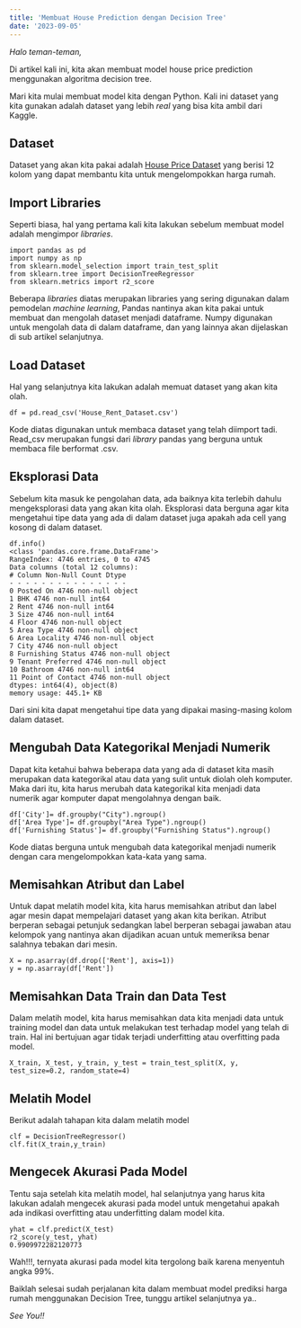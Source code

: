 ```yaml
---
title: 'Membuat House Prediction dengan Decision Tree'
date: '2023-09-05'
---
```


_Halo teman-teman,_

Di artikel kali ini, kita akan membuat model house price prediction menggunakan algoritma decision tree.

Mari kita mulai membuat model kita dengan Python. Kali ini dataset yang kita gunakan adalah dataset yang lebih *real* yang bisa kita ambil dari Kaggle.

## Dataset

Dataset yang akan kita pakai adalah [House Price Dataset](https://www.kaggle.com/code/ali0hv/house-rent-prediction-with-decision-tree-99-acc/data?select=House_Rent_Dataset.csv) yang berisi 12 kolom yang dapat membantu kita untuk mengelompokkan harga rumah.

## Import Libraries

Seperti biasa, hal yang pertama kali kita lakukan sebelum membuat model adalah mengimpor  _libraries_.

```
import pandas as pd
import numpy as np  
from sklearn.model_selection import train_test_split
from sklearn.tree import DecisionTreeRegressor
from sklearn.metrics import r2_score
```
Beberapa  _libraries_  diatas merupakan libraries yang sering digunakan dalam pemodelan  _machine learning_, Pandas nantinya akan kita pakai untuk membuat dan mengolah dataset menjadi dataframe. Numpy digunakan untuk mengolah data di dalam dataframe, dan yang lainnya akan dijelaskan di sub artikel selanjutnya.

## Load Dataset

Hal yang selanjutnya kita lakukan adalah memuat dataset yang akan kita olah.
```
df = pd.read_csv('House_Rent_Dataset.csv')
```
Kode diatas digunakan untuk membaca dataset yang telah diimport tadi. Read_csv merupakan fungsi dari  _library_  pandas yang berguna untuk membaca file berformat .csv.

## Eksplorasi Data

Sebelum kita masuk ke pengolahan data, ada baiknya kita terlebih dahulu mengeksplorasi data yang akan kita olah. Eksplorasi data berguna agar kita mengetahui tipe data yang ada di dalam dataset juga apakah ada cell yang kosong di dalam dataset.
```
df.info()  
<class 'pandas.core.frame.DataFrame'>  
RangeIndex: 4746 entries, 0 to 4745  
Data columns (total 12 columns):  
# Column Non-Null Count Dtype  
- - - - - - - - - - - - - - -  
0 Posted On 4746 non-null object  
1 BHK 4746 non-null int64  
2 Rent 4746 non-null int64  
3 Size 4746 non-null int64  
4 Floor 4746 non-null object  
5 Area Type 4746 non-null object  
6 Area Locality 4746 non-null object  
7 City 4746 non-null object  
8 Furnishing Status 4746 non-null object  
9 Tenant Preferred 4746 non-null object  
10 Bathroom 4746 non-null int64  
11 Point of Contact 4746 non-null object  
dtypes: int64(4), object(8)  
memory usage: 445.1+ KB
```

Dari sini kita dapat mengetahui tipe data yang dipakai masing-masing kolom dalam dataset.


## Mengubah Data Kategorikal Menjadi Numerik

Dapat kita ketahui bahwa beberapa data yang ada di dataset kita masih merupakan data kategorikal atau data yang sulit untuk diolah oleh komputer. Maka dari itu, kita harus merubah data kategorikal kita menjadi data numerik agar komputer dapat mengolahnya dengan baik.
```
df['City']= df.groupby("City").ngroup()  
df['Area Type']= df.groupby("Area Type").ngroup()  
df['Furnishing Status']= df.groupby("Furnishing Status").ngroup()
```
Kode diatas berguna untuk mengubah data kategorikal menjadi numerik dengan cara mengelompokkan kata-kata yang sama.

## Memisahkan Atribut dan Label

Untuk dapat melatih model kita, kita harus memisahkan atribut dan label agar mesin dapat mempelajari dataset yang akan kita berikan. Atribut berperan sebagai petunjuk sedangkan label berperan sebagai jawaban atau kelompok yang nantinya akan dijadikan acuan untuk memeriksa benar salahnya tebakan dari mesin.
```
X = np.asarray(df.drop(['Rent'], axis=1))  
y = np.asarray(df['Rent'])
```

## Memisahkan Data Train dan Data Test

Dalam melatih model, kita harus memisahkan data kita menjadi data untuk training model dan data untuk melakukan test terhadap model yang telah di train. Hal ini bertujuan agar tidak terjadi underfitting atau overfitting pada model.

```
X_train, X_test, y_train, y_test = train_test_split(X, y, test_size=0.2, random_state=4)
```

## Melatih Model

Berikut adalah tahapan kita dalam melatih model
```
clf = DecisionTreeRegressor()  
clf.fit(X_train,y_train)
```

## Mengecek Akurasi Pada Model

Tentu saja setelah kita melatih model, hal selanjutnya yang harus kita lakukan adalah mengecek akurasi pada model untuk mengetahui apakah ada indikasi overfitting atau underfitting dalam model kita.
```
yhat = clf.predict(X_test)  
r2_score(y_test, yhat)  
0.9909972282120773
```

Wah!!!, ternyata akurasi pada model kita tergolong baik karena menyentuh angka 99%.

Baiklah selesai sudah perjalanan kita dalam membuat model prediksi harga rumah menggunakan Decision Tree, tunggu artikel selanjutnya ya..

_See You!!_